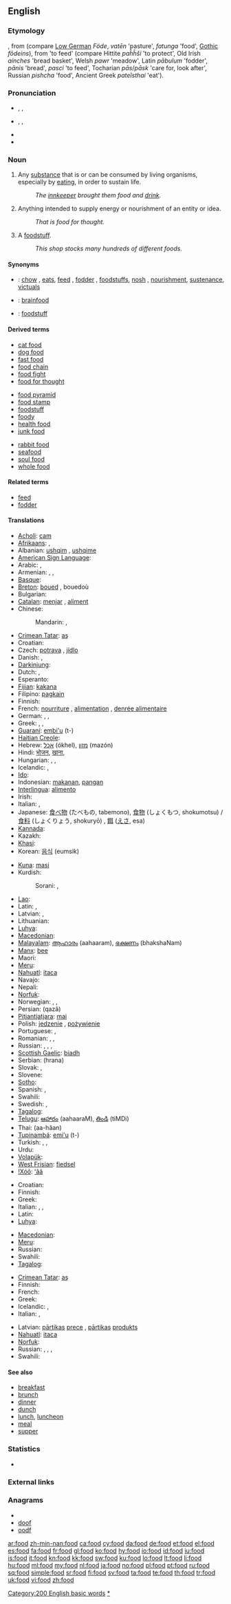 ==English==

===Etymology===
{{etyl|ang}} {{term|foda|fōda|lang=ang}}, from {{proto|Germanic|fōdon}} (compare [[Low German]] ''Föde'', {{etyl|goh|-}} ''vatēn'' 'pasture', ''fatunga'' 'food', [[Gothic]] ''fōdeins''), from {{proto|Indo-European|pati-}} 'to feed' (compare Hittite ''paĥĥši'' 'to protect', Old Irish ''aínches'' 'bread basket', Welsh ''pawr'' 'meadow', Latin ''pābulum'' 'fodder', ''pānis'' 'bread', ''pasci'' 'to feed', Tocharian ''pās''/''pāsk'' 'care for, look after', Russian ''pishcha'' 'food', Ancient Greek ''pateîsthai'' 'eat').

===Pronunciation===
* {{a|UK}} {{enPR|fo͞od}}, {{IPA|/fuːd/}}, {{SAMPA|/fu:d/}}
* {{a|US}} {{enPR|fo͞od}}, {{IPA|/fud/}}, {{SAMPA|/fud/}}
* {{audio|En-uk-food.ogg|Audio (UK)}}
* {{rhymes|uːd}}

===Noun===
{{en-noun|s|-}}

# {{uncountable}} Any [[substance]] that is or can be consumed by living organisms, especially by [[eat]]ing, in order to sustain life.
#: ''The [[innkeeper]] brought them food and [[drink]].''
# {{uncountable|figuratively}} Anything intended to supply energy or nourishment of an entity or idea.
#: ''That is food for thought.''
# {{countable}} A [[foodstuff]].
#: ''This shop stocks many hundreds of different foods.''

====Synonyms====
* {{italbrac|substance consumed by living organisms}}: [[chow]] {{italbrac|slang}}, [[eats]]{{italbrac|slang}}, [[feed]] {{italbrac|for domesticated animals}}, [[fodder]] {{italbrac|for domesticated animals}}, [[foodstuff]]s, [[nosh]] {{italbrac|slang}}, [[nourishment]], [[sustenance]], [[victuals]]
* {{italbrac|anything intended to supply energy or nourishment of an entity or idea}}: [[brainfood]]
* {{italbrac|foodstuff}}: [[foodstuff]]

====Derived terms====
{{top3}}
* [[cat food]]
* [[dog food]]
* [[fast food]]
* [[food chain]]
* [[food fight]]
* [[food for thought]]
{{mid3}}
* [[food pyramid]]
* [[food stamp]]
* [[foodstuff]]
* [[foody]]
* [[health food]]
* [[junk food]]
{{mid3}}
* [[rabbit food]]<!--used figuratively of things like muesli-->
* [[seafood]]
* [[soul food]]
* [[whole food]]
{{bottom}}

====Related terms====
* [[feed]]
* [[fodder]]

====Translations====
{{trans-top|any substance consumed by living organisms to sustain life}}
* [[Acholi]]: [[cam]]
* [[Afrikaans]]: {{t-|af|kos|xs=Afrikaans}}, {{t-|af|voedsel|xs=Afrikaans}}
* Albanian: [[ushqim]] {{m}}, [[ushqime]] {{p}}
* [[American Sign Language]]: {{tø|ase|FlatO@Mouth-PalmBack}}
* Arabic: {{t-|ar|أکل|m|tr='akl}},  {{t|ar|مأكل|m|tr=ma'kal}}
* Armenian: {{t-|hy|ուտելիք|tr=utelik'}}, {{t-|hy|սնունդ|tr=snund}}, {{t-|hy|կերակուր|tr=kerakur}}
* [[Basque]]: {{t|eu|janari}}
* [[Breton]]: [[boued]] {{m}}, bouedoù {{p}}
* Bulgarian: {{t+|bg|храна|f|tr=hraná}}
* [[Catalan]]: [[menjar]] {{m}}, [[aliment]] {{m}}
* Chinese:
*: Mandarin: {{t-|cmn|食物|tr=shíwù|sc=Hani}}, {{t-|cmn|食品|tr=shípǐn|sc=Hani}}
* [[Crimean Tatar]]: [[aş]]
* Croatian: {{t-|hr|hrana|f|alt=hrána}}
* Czech: [[potrava]] {{f}}, [[jídlo]] {{n}}
* Danish: {{t+|da|mad|c}}, {{t+|da|føde|c}}
* [[Darkinjung]]: {{tø|aus-dar|ngunnuñ}}
* Dutch: {{t+|nl|voedsel|n}}, {{t+|nl|eten|n}}
* Esperanto: {{t-|eo|manĝaĵo|xs=Esperanto}}
* [[Fijian]]: [[kakana]]
* Filipino: [[pagkain]]
* Finnish: {{t+|fi|ruoka}}
* French: [[nourriture]] {{f}}, [[alimentation]] {{f}}, [[denrée alimentaire]] {{f}}
* German: {{t+|de|Nahrung|f}}, {{t+|de|Essen|n}}, {{t+|de|Lebensmittel|n}}
* Greek: {{t+|el|τροφή|f|tr=trofí}}, {{t+|el|φαγητό|n|tr=fagitó}},  {{t|el|φαΐ|n|tr=faḯ}}
* [[Guaraní]]: [[embi'u]] (t-)
* [[Haitian Creole]]: {{tø|ht|manje}}
* Hebrew: [[אכל]] (ókhel), [[מזון]] (mazón) {{m}}
* Hindi: [[भोजन]], [[खाना]],
* Hungarian: {{t+|hu|étel}}, {{t+|hu|ennivaló}}, {{t+|hu|élelmiszer}}
* Icelandic: {{t|is|matur|m}}, {{t|is|fæði|n}}
* [[Ido]]: {{t+|io|nutrivo|xs=Ido}}
* Indonesian: [[makan|makanan]], [[pangan]] {{italbrac|scientific term}}
* [[Interlingua]]: [[alimento#Interlingua|alimento]]
* Irish: {{t+|ga|bia|xs=Irish}}
* Italian: {{t+|it|cibo|m}}, {{t+|it|alimento|m}}
* Japanese: [[食べ物]] (たべもの, tabemono), [[食物]] (しょくもつ, shokumotsu) / [[食料]] (しょくりょう, shokuryō) {{italbrac|scientific term}}, {{italbrac|when eaten by animals}} [[餌]] ([[えさ]], esa)
* [[Kannada]]: {{t-|kn|ಕೂತ|tr=ūta|sc=Knda|xs=Kannada}}
* Kazakh: {{t-|kk|ас|tr=as|sc=Cyrl|xs=Kazakh}}
* [[Khasi]]: {{tø|kha|jingbam}}
* Korean: [[음식]] (eumsik)
{{trans-mid}}
* [[Kuna]]: [[masi]]
* Kurdish:
*: Sorani: {{t|ku|خوارده‌مه‌نی|tr=xwardemení|sc=ku-Arab}}, {{t|ku|چێشت|tr=çésht|sc=ku-Arab}}
* [[Lao]]: {{t+|lo|ອາຫານ|tr='aa-haan|sc=Laoo|xs=Lao}}
* Latin: {{t-|la|cibus|m}},  {{t-|la|pabulum|n|alt=pābulum}}
* Latvian: {{t-|lv|pārtika|f|xs=Latvian}}, {{t-|lv|ēdiens|m|xs=Latvian}}
* Lithuanian: {{t+|lt|maistas|m|xs=Lithuanian}}
* [[Luhya]]: {{tø|luy|syakhulia}}
* [[Macedonian]]: {{t-|mk|храна|f|tr=hrána}}
* [[Malayalam]]: [[ആഹാരം]] (aahaaram), [[ഭക്ഷണം]] (bhakshaNam)
* [[Manx]]: [[bee#Manx|bee]]
* Maori: {{t-|mi|kai|xs=Maori}}
* [[Meru]]: {{tø|mer|irio}}
* [[Nahuatl]]: [[itaca]]
* Navajo: {{tø|nv|chʼiyáán}}
* Nepali: {{t-|ne|खाना|sc=Deva|xs=Nepali}}
* [[Norfuk]]: {{tø|cpe-nor|wettles}}
* Norwegian: {{t|no|mat|m}}, {{t|no|føde|m|f}}, {{t|no|næring|m|f}}
* Persian: {{fa-Arab|[[غذا]]}} (qazâ)
* [[Pitjantjatjara]]: [[mai]]
* Polish: [[jedzenie]] {{n}}, [[pożywienie]] {{n}}
* Portuguese: {{t+|pt|comida|f}}, {{t+|pt|alimento|m}}
* Romanian: {{t+|ro|aliment|n}}, {{t+|ro|mâncare|f}}, {{t+|ro|hrană|f}}
* Russian: {{t+|ru|еда|f|tr=jedá}}, {{t+|ru|корм|m|tr=korm}}, {{t+|ru|пища|f|tr=píš'a}}, {{t+|ru|питание|n|tr=pitánije}}
* [[Scottish Gaelic]]: [[biadh]] {{m}}
* Serbian: {{t-|sr|храна|f|sc=Cyrl}} (hrana)
* Slovak: {{t-|sk|jedlo|n}}, {{t-|sk|strava|f}}
* Slovene: {{t+|sl|hrana|f}}
* [[Sotho]]: {{t+|st|dijo|xs=Sotho}}
* Spanish: {{t+|es|alimento|m}}, {{t+|es|comida|f}}
* Swahili: {{t+|sw|chakula|xs=Swahili}}
* Swedish: {{t+|sv|mat}}, {{t+|sv|föda}}
* [[Tagalog]]: {{t|tl|pagkain|xs=Tagalog}}
* [[Telugu]]: [[ఆహారం]] (aahaaraM), [[తిండి]] (tiMDi)
* Thai: {{Thai|[[อาหาร]]}} (aa-hăan)
* [[Tupinambá]]: [[emi'u]] (t-)
* Turkish: {{t|tr|yiyecek}},  {{t+|tr|yemek}},  {{t|tr|besin}}
* Urdu: {{t-|ur|کھانا|tr=khana|xs=Urdu}}
* [[Volapük]]: {{t|vo|fid}}
* [[West Frisian]]: [[fiedsel]]
* [[!Xóõ]]: [[ʻâã]]
{{trans-bottom}}

{{trans-top|anything intended to supply energy or nourishment of other forms}}
* Croatian: {{t-|hr|hrana|f|alt=hrána}}
* Finnish: {{t+|fi|ravinto}}
* Greek: {{t+|el|τροφή|f|tr=trofí}}
* Italian: {{t+|it|cibo|m}}, {{t+|it|alimento|m}},  {{t-|it|nutrimento|m}}
* Latin: {{t-|la|pabulum|n|alt=pābulum}}
* [[Luhya]]: {{tø|luy|syakhulia}}
{{trans-mid}}
* [[Macedonian]]: {{t-|mk|храна|f|tr=hrána}}
* [[Meru]]: {{tø|mer|irio}}
* Russian: {{t+|ru|пища|f|tr=píš'a}}
* Swahili: {{t+|sw|chakula|xs=Swahili}}
* [[Tagalog]]: {{t|tl|pagkain|xs=Tagalog}}
{{trans-bottom}}

{{trans-top|foodstuff}}
* [[Crimean Tatar]]: [[aş]]
* Finnish: {{t+|fi|elintarvike}}
* French: {{t+|fr|aliment|m}}
* Greek: {{t|el|τρόφιμα|n|p|tr=trófima}}
* Icelandic: {{t|is|matvara|f}}, {{t|is|matvæli|n}}
* Italian: {{t+|it|cibo|m}}, {{t+|it|alimento|m}}
{{trans-mid}}
* Latvian: [[pārtika]]s [[prece]] {{f}}, [[pārtika]]s [[produkts]] {{m}}
* [[Nahuatl]]: [[itaca]]
* [[Norfuk]]: {{tø|cpe-nor|wettles}}
* Russian: {{t+|ru|еда|f|tr=jedá}}, {{t+|ru|корм|m|tr=korm}}, {{t+|ru|пища|f|tr=píšča}}, {{t+|ru|питание|n|tr=pitánije}}
* Swahili: {{t+|sw|chakula|xs=Swahili}}
{{trans-bottom}}

====See also====
* [[breakfast]]
* [[brunch]]
* [[dinner]]
* [[dunch]]<!--don't put definitions here: (''an intermediate meal between lunch and dinner'')-->
* [[lunch]], [[luncheon]]
* [[meal]]
* [[supper]]

===Statistics===
* {{rank|respect|that's|Christian|745|food|trying|states|wished}}

===External links===
{{projectlinks
|pedia
|commons}}

===Anagrams===
* {{alphagram|dfoo}}
* [[doof#English|doof]]
* [[oodf#English|oodf]]

[[Category:200 English basic words]]
[[Category:Food and drink|*]]

[[ar:food]]
[[zh-min-nan:food]]
[[ca:food]]
[[cy:food]]
[[da:food]]
[[de:food]]
[[et:food]]
[[el:food]]
[[es:food]]
[[fa:food]]
[[fr:food]]
[[gl:food]]
[[ko:food]]
[[hy:food]]
[[io:food]]
[[id:food]]
[[iu:food]]
[[is:food]]
[[it:food]]
[[kn:food]]
[[kk:food]]
[[sw:food]]
[[ku:food]]
[[lo:food]]
[[lt:food]]
[[li:food]]
[[hu:food]]
[[ml:food]]
[[my:food]]
[[nl:food]]
[[ja:food]]
[[no:food]]
[[pl:food]]
[[pt:food]]
[[ru:food]]
[[sq:food]]
[[simple:food]]
[[sr:food]]
[[fi:food]]
[[sv:food]]
[[ta:food]]
[[te:food]]
[[th:food]]
[[tr:food]]
[[uk:food]]
[[vi:food]]
[[zh:food]]